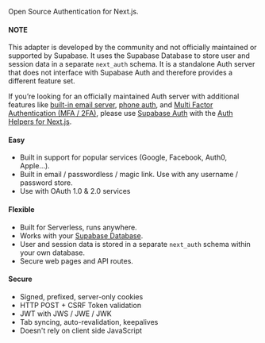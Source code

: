 Open Source Authentication for Next.js. 

#### NOTE

This adapter is developed by the community and not officially maintained or supported by Supabase. It uses the Supabase Database to store user and session data in a separate `next_auth` schema. It is a standalone Auth server that does not interface with Supabase Auth and therefore provides a different feature set.

If you’re looking for an officially maintained Auth server with additional features like [built-in email server](https://supabase.com/docs/guides/auth/auth-email#configure-email-settings?utm_source=next-auth-docs&medium=referral&campaign=next-auth), [phone auth](https://supabase.com/docs/guides/auth/auth-twilio?utm_source=next-auth-docs&medium=referral&campaign=next-auth), and [Multi Factor Authentication (MFA / 2FA)](https://supabase.com/contact/mfa?utm_source=next-auth-docs&medium=referral&campaign=next-auth), please use [Supabase Auth](https://supabase.com/auth) with the [Auth Helpers for Next.js](https://supabase.com/docs/guides/auth/auth-helpers/nextjs?utm_source=next-auth-docs&medium=referral&campaign=next-auth).

#### Easy

- Built in support for popular services (Google, Facebook, Auth0, Apple…). 
- Built in email / passwordless / magic link. Use with any username / password store. 
- Use with OAuth 1.0 & 2.0 services

#### Flexible

- Built for Serverless, runs anywhere. 
- Works with your [Supabase Database](https://next-auth.js.org/adapters/supabase). 
- User and session data is stored in a separate `next_auth` schema within your own database.
- Secure web pages and API routes.

#### Secure

- Signed, prefixed, server-only cookies
- HTTP POST + CSRF Token validation
- JWT with JWS / JWE / JWK
- Tab syncing, auto-revalidation, keepalives
- Doesn't rely on client side JavaScript